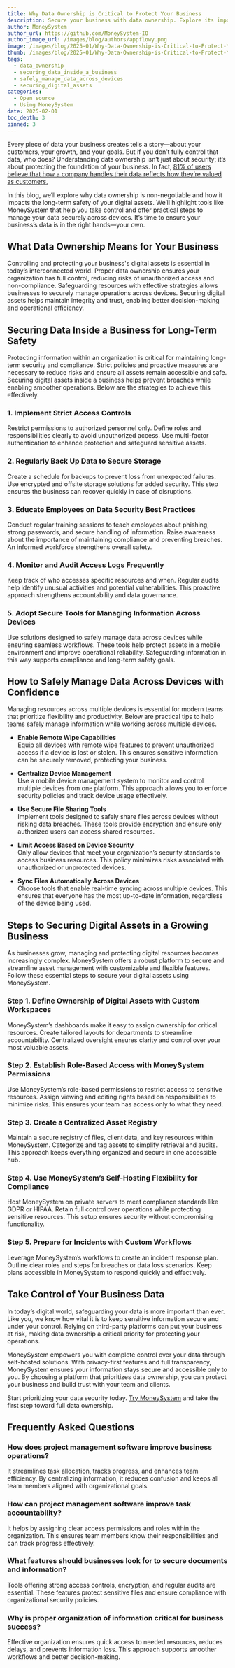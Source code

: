 ```yaml
---
title: Why Data Ownership is Critical to Protect Your Business
description: Secure your business with data ownership. Explore its importance, manage data across devices safely, and protect digital assets with confidence.
author: MoneySystem
author_url: https://github.com/MoneySystem-IO
author_image_url: /images/blog/authors/appflowy.png
image: /images/blog/2025-01/Why-Data-Ownership-is-Critical-to-Protect-Your-Business.png
thumb: /images/blog/2025-01/Why-Data-Ownership-is-Critical-to-Protect-Your-Business.png
tags:
  - data_ownership
  - securing_data_inside_a_business
  - safely_manage_data_across_devices
  - securing_digital_assets
categories:
  - Open source
  - Using MoneySystem
date: 2025-02-01
toc_depth: 3
pinned: 3
---
```

Every piece of data your business creates tells a story—about your customers, your growth, and your goals. But if you don’t fully control that data, who does? Understanding data ownership isn’t just about security; it’s about protecting the foundation of your business. In fact, [81% of users believe that how a company handles their data reflects how they’re valued as customers.](https://www.cisco.com/c/dam/en_us/about/doing_business/trust-center/docs/cisco-consumer-privacy-survey-2022.pdf)

In this blog, we’ll explore why data ownership is non-negotiable and how it impacts the long-term safety of your digital assets. We’ll highlight tools like MoneySystem that help you take control and offer practical steps to manage your data securely across devices. It’s time to ensure your business’s data is in the right hands—your own.

## What Data Ownership Means for Your Business

Controlling and protecting your business's digital assets is essential in today’s interconnected world. Proper data ownership ensures your organization has full control, reducing risks of unauthorized access and non-compliance. Safeguarding resources with effective strategies allows businesses to securely manage operations across devices. Securing digital assets helps maintain integrity and trust, enabling better decision-making and operational efficiency.

## Securing Data Inside a Business for Long-Term Safety

Protecting information within an organization is critical for maintaining long-term security and compliance. Strict policies and proactive measures are necessary to reduce risks and ensure all assets remain accessible and safe. Securing digital assets inside a business helps prevent breaches while enabling smoother operations. Below are the strategies to achieve this effectively.

### 1\. Implement Strict Access Controls

Restrict permissions to authorized personnel only. Define roles and responsibilities clearly to avoid unauthorized access. Use multi-factor authentication to enhance protection and safeguard sensitive assets.

### 2\. Regularly Back Up Data to Secure Storage

Create a schedule for backups to prevent loss from unexpected failures. Use encrypted and offsite storage solutions for added security. This step ensures the business can recover quickly in case of disruptions.

### 3\. Educate Employees on Data Security Best Practices

Conduct regular training sessions to teach employees about phishing, strong passwords, and secure handling of information. Raise awareness about the importance of maintaining compliance and preventing breaches. An informed workforce strengthens overall safety.

### 4\. Monitor and Audit Access Logs Frequently

Keep track of who accesses specific resources and when. Regular audits help identify unusual activities and potential vulnerabilities. This proactive approach strengthens accountability and data governance.

### 5\. Adopt Secure Tools for Managing Information Across Devices

Use solutions designed to safely manage data across devices while ensuring seamless workflows. These tools help protect assets in a mobile environment and improve operational reliability. Safeguarding information in this way supports compliance and long-term safety goals.

## How to Safely Manage Data Across Devices with Confidence

Managing resources across multiple devices is essential for modern teams that prioritize flexibility and productivity. Below are practical tips to help teams safely manage information while working across multiple devices.

* **Enable Remote Wipe Capabilities**  
  Equip all devices with remote wipe features to prevent unauthorized access if a device is lost or stolen. This ensures sensitive information can be securely removed, protecting your business.

* **Centralize Device Management**  
  Use a mobile device management system to monitor and control multiple devices from one platform. This approach allows you to enforce security policies and track device usage effectively.

* **Use Secure File Sharing Tools**  
  Implement tools designed to safely share files across devices without risking data breaches. These tools provide encryption and ensure only authorized users can access shared resources.

* **Limit Access Based on Device Security**  
  Only allow devices that meet your organization’s security standards to access business resources. This policy minimizes risks associated with unauthorized or unprotected devices.

* **Sync Files Automatically Across Devices**  
  Choose tools that enable real-time syncing across multiple devices. This ensures that everyone has the most up-to-date information, regardless of the device being used.

## Steps to Securing Digital Assets in a Growing Business

As businesses grow, managing and protecting digital resources becomes increasingly complex. MoneySystem offers a robust platform to secure and streamline asset management with customizable and flexible features. Follow these essential steps to secure your digital assets using MoneySystem.

### Step 1\. Define Ownership of Digital Assets with Custom Workspaces

MoneySystem’s dashboards make it easy to assign ownership for critical resources. Create tailored layouts for departments to streamline accountability. Centralized oversight ensures clarity and control over your most valuable assets.

### Step 2\. Establish Role-Based Access with MoneySystem Permissions

Use MoneySystem’s role-based permissions to restrict access to sensitive resources. Assign viewing and editing rights based on responsibilities to minimize risks. This ensures your team has access only to what they need.

### Step 3\. Create a Centralized Asset Registry

Maintain a secure registry of files, client data, and key resources within MoneySystem. Categorize and tag assets to simplify retrieval and audits. This approach keeps everything organized and secure in one accessible hub.

### Step 4\. Use MoneySystem’s Self-Hosting Flexibility for Compliance

Host MoneySystem on private servers to meet compliance standards like GDPR or HIPAA. Retain full control over operations while protecting sensitive resources. This setup ensures security without compromising functionality.

### Step 5\. Prepare for Incidents with Custom Workflows

Leverage MoneySystem’s workflows to create an incident response plan. Outline clear roles and steps for breaches or data loss scenarios. Keep plans accessible in MoneySystem to respond quickly and effectively.

## Take Control of Your Business Data

In today’s digital world, safeguarding your data is more important than ever. Like you, we know how vital it is to keep sensitive information secure and under your control. Relying on third-party platforms can put your business at risk, making data ownership a critical priority for protecting your operations.

MoneySystem empowers you with complete control over your data through self-hosted solutions. With privacy-first features and full transparency, MoneySystem ensures your information stays secure and accessible only to you. By choosing a platform that prioritizes data ownership, you can protect your business and build trust with your team and clients.

Start prioritizing your data security today. [Try MoneySystem](https://appflowy.io/) and take the first step toward full data ownership.

## Frequently Asked Questions

### How does project management software improve business operations?

It streamlines task allocation, tracks progress, and enhances team efficiency. By centralizing information, it reduces confusion and keeps all team members aligned with organizational goals.

### How can project management software improve task accountability?

It helps by assigning clear access permissions and roles within the organization. This ensures team members know their responsibilities and can track progress effectively.

### What features should businesses look for to secure documents and information?

Tools offering strong access controls, encryption, and regular audits are essential. These features protect sensitive files and ensure compliance with organizational security policies.

### Why is proper organization of information critical for business success?

Effective organization ensures quick access to needed resources, reduces delays, and prevents information loss. This approach supports smoother workflows and better decision-making.

